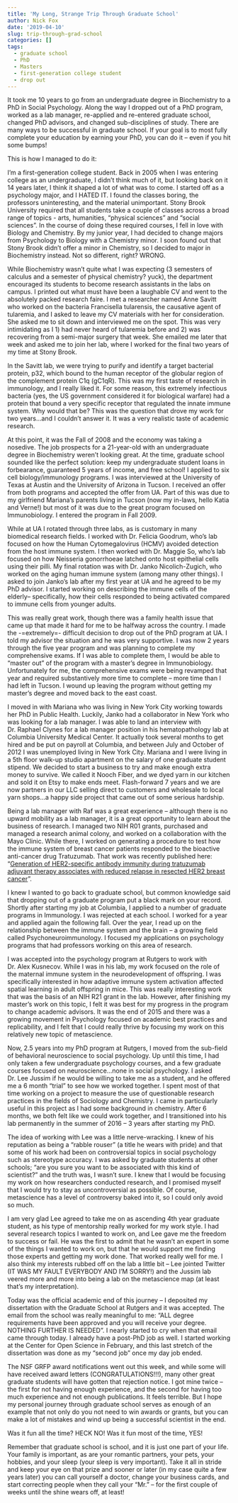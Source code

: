 ```yaml
---
title: 'My Long, Strange Trip Through Graduate School'
author: Nick Fox
date: '2019-04-10'
slug: trip-through-grad-school
categories: []
tags:
  - graduate school
  - PhD
  - Masters
  - first-generation college student
  - drop out
---
```


It took me 10 years to go from an undergraduate degree in Biochemistry to a PhD in Social Psychology.  Along the way I dropped out of a PhD program, worked as a lab manager, re-applied and re-entered graduate school, changed PhD advisors, and changed sub-disciplines of study.  There are many ways to be successful in graduate school.  If your goal is to most fully complete your education by earning your PhD, you can do it – even if you hit some bumps!  

This is how I managed to do it:

I'm a first-generation college student.  Back in 2005 when I was entering college as an undergraduate, I didn't think much of it, but looking back on it 14 years later, I think it shaped a lot of what was to come.  I started off as a psychology major, and I HATED IT.  I found the classes boring, the professors uninteresting, and the material unimportant.  Stony Brook University required that all students take a couple of classes across a broad range of topics - arts, humanities, "physical sciences" and "social sciences".  In the course of doing these required courses, I fell in love with Biology and Chemistry.  By my junior year, I had decided to change majors from Psychology to Biology with a Chemistry minor.  I soon found out that Stony Brook didn't offer a minor in Chemistry, so I decided to major in Biochemistry instead.  Not so different, right? WRONG.

While Biochemistry wasn't quite what I was expecting (3 semesters of calculus and a semester of physical chemistry? yuck), the department encouraged its students to become research assistants in the labs on campus.  I printed out what must have been a laughable CV and went to the absolutely packed research faire.  I met a researcher named Anne Savitt who worked on the bacteria Francisella tularensis, the causative agent of tularemia, and I asked to leave my CV materials with her for consideration.  She asked me to sit down and interviewed me on the spot. This was very intimidating as I 1) had never heard of tularemia before and 2) was recovering from a semi-major surgery that week.  She emailed me later that week and asked me to join her lab, where I worked for the final two years of my time at Stony Brook.

In the Savitt lab, we were trying to purify and identify a target bacterial protein, p32, which bound to the human receptor of the globular region of the complement protein C1q (gC1qR).  This was my first taste of research in immunology, and I really liked it.  For some reason, this extremely infectious bacteria (yes, the US government considered it for biological warfare) had a protein that bound a very specific receptor that regulated the innate immune system.  Why would that be?  This was the question that drove my work for two years...and I couldn't answer it.  It was a very realistic taste of academic research.

At this point, it was the Fall of 2008 and the economy was taking a nosedive.  The job prospects for a 21-year-old with an undergraduate degree in Biochemistry weren't looking great.  At the time, graduate school sounded like the perfect solution: keep my undergraduate student loans in forbearance, guaranteed 5 years of income, and free school!  I applied to six cell biology/immunology programs.  I was interviewed at the University of Texas at Austin and the University of Arizona in Tucson.  I received an offer from both programs and accepted the offer from UA.  Part of this was due to my girlfriend Mariana’s parents living in Tucson (now my in-laws, hello Katia and Verne!) but most of it was due to the great program focused on Immunobiology.  I entered the program in Fall 2009.

While at UA I rotated through three labs, as is customary in many biomedical research fields.  I worked with Dr. Felicia Goodrum, who’s lab focused on how the Human Cytomegalovirus (HCMV) avoided detection from the host immune system.  I then worked with Dr. Maggie So, who’s lab focused on how Neisseria gonorrhoeae latched onto host epithelial cells using their pilli.  My final rotation was with Dr. Janko Nicolich-Zugich, who worked on the aging human immune system (among many other things).  I asked to join Janko’s lab after my first year at UA and he agreed to be my PhD advisor.  I started working on describing the immune cells of the elderly– specifically, how their cells responded to being activated compared to immune cells from younger adults. 

This was really great work, though there was a family health issue that came up that made it hard for me to be halfway across the country.  I made the -=extremely=- difficult decision to drop out of the PhD program at UA.  I told my advisor the situation and he was very supportive.  I was now 2 years through the five year program and was planning to complete my comprehensive exams.  If I was able to complete them, I would be able to “master out” of the program with a master’s degree in Immunobiology.  Unfortunately for me, the comprehensive exams were being revamped that year and required substantively more time to complete – more time than I had left in Tucson.  I wound up leaving the program without getting my master’s degree and moved back to the east coast.

I moved in with Mariana who was living in New York City working towards her PhD in Public Health.  Luckily, Janko had a collaborator in New York who was looking for a lab manager.  I was able to land an interview with Dr. Raphael Clynes for a lab manager position in his hematopathology lab at Columbia University Medical Center.  It actually took several months to get hired and be put on payroll at Columbia, and between July and October of 2012 I was unemployed living in New York City.  Mariana and I were living in a 5th floor walk-up studio apartment on the salary of one graduate student stipend.  We decided to start a business to try and make enough extra money to survive.  We called it Nooch Fiber, and we dyed yarn in our kitchen and sold it on Etsy to make ends meet.  Flash-forward 7 years and we are now partners in our LLC selling direct to customers and wholesale to local yarn shops…a happy side project that came out of some serious hardship.

Being a lab manager with Raf was a great experience – although there is no upward mobility as a lab manager, it is a great opportunity to learn about the business of research.  I managed two NIH R01 grants, purchased and managed a research animal colony, and worked on a collaboration with the Mayo Clinic.  While there, I worked on generating a procedure to test how the immune system of breast cancer patients responded to the bioactive anti-cancer drug Tratuzumab.  That work was recently published here: "<a href="https://breast-cancer-research.biomedcentral.com/articles/10.1186/s13058-018-0989-8">Generation of HER2-specific antibody immunity during tratuzumab adjuvant therapy associates with reduced relapse in resected HER2 breast cancer</a>".

I knew I wanted to go back to graduate school, but common knowledge said that dropping out of a graduate program put a black mark on your record.  Shortly after starting my job at Columbia, I applied to a number of graduate programs in Immunology.  I was rejected at each school.  I worked for a year and applied again the following fall.  Over the year, I read up on the relationship between the immune system and the brain – a growing field called Psychoneuroimmunology.  I focused my applications on psychology programs that had professors working on this area of research.

I was accepted into the psychology program at Rutgers to work with Dr. Alex Kusnecov.  While I was in his lab, my work focused on the role of the maternal immune system in the neurodevelopment of offspring.  I was specifically interested in how adaptive immune system activation affected spatial learning in adult offspring in mice.  This was really interesting work that was the basis of an NIH R21 grant in the lab.  However, after finishing my master’s work on this topic, I felt it was best for my progress in the program to change academic advisors.  It was the end of 2015 and there was a growing movement in Psychology focused on academic best practices and replicability, and I felt that I could really thrive by focusing my work on this relatively new topic of metascience.

Now, 2.5 years into my PhD program at Rutgers, I moved from the sub-field of behavioral neuroscience to social psychology.  Up until this time, I had only taken a few undergraduate psychology courses, and a few graduate courses focused on neuroscience…none in social psychology.  I asked Dr. Lee Jussim if he would be willing to take me as a student, and he offered me a 6 month “trial” to see how we worked together.  I spent most of that time working on a project to measure the use of questionable research practices in the fields of Sociology and Chemistry.  I came in particularly useful in this project as I had some background in chemistry.  After 6 months, we both felt like we could work together, and I transitioned into his lab permanently in the summer of 2016 – 3 years after starting my PhD.

The idea of working with Lee was a little nerve-wracking.  I knew of his reputation as being a “rabble rouser” (a title he wears with pride) and that some of his work had been on controversial topics in social psychology such as stereotype accuracy.  I was asked by graduate students at other schools; “are you sure you want to be associated with this kind of scientist?” and the truth was, I wasn’t sure.  I knew that I would be focusing my work on how researchers conducted research, and I promised myself that I would try to stay as uncontroversial as possible.  Of course, metascience has a level of controversy baked into it, so I could only avoid so much.

I am very glad Lee agreed to take me on as ascending 4th year graduate student, as his type of mentorship really worked for my work style.  I had several research topics I wanted to work on, and Lee gave me the freedom to success or fail.  He was the first to admit that he wasn’t an expert in some of the things I wanted to work on, but that he would support me finding those experts and getting my work done.  That worked really well for me.  I also think my interests rubbed off on the lab a little bit – Lee jointed Twitter (IT WAS MY FAULT EVERYBODY AND I’M SORRY!) and the Jussim lab veered more and more into being a lab on the metascience map (at least that’s my interpretation).

Today was the official academic end of this journey – I deposited my dissertation with the Graduate School at Rutgers and it was accepted.  The email from the school was really meaningful to me: “ALL degree requirements have been approved and you will receive your degree.  NOTHING FURTHER IS NEEDED”. I nearly started to cry when that email came through today.  I already have a post-PhD job as well.  I started working at the Center for Open Science in February, and this last stretch of the dissertation was done as my “second job” once my day job ended.

The NSF GRFP award notifications went out this week, and while some will have received award letters (CONGRATULATIONS!!!), many other great graduate students will have gotten that rejection notice.  I got mine twice – the first for not having enough experience, and the second for having too much experience and not enough publications.  It feels terrible.  But I hope my personal journey through graduate school serves as enough of an example that not only do you not need to win awards or grants, but you can make a lot of mistakes and wind up being a successful scientist in the end.
  
Was it fun all the time? HECK NO! 
Was it fun most of the time, YES!

Remember that graduate school is school, and it is just one part of your life.  Your family is important, as are your romantic partners, your pets, your hobbies, and your sleep (your sleep is very important).  Take it all in stride and keep your eye on that prize and sooner or later (in my case quite a few years later) you can call yourself a doctor, change your business cards, and start correcting people when they call your “Mr.” – for the first couple of weeks until the shine wears off, at least!



